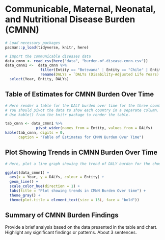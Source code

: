 # Communicable, Maternal, Neonatal, and Nutritional Disease Burden (CMNN)

```r
# Load necessary packages
pacman::p_load(tidyverse, knitr, here)

# Import the communicable diseases data
data_cmnn <- read_csv(here("data", "burden-of-disease-cmnn.csv"))
data_cmnn1 <-  data_cmnn %>% 
                filter(Entity == "Botswana" | Entity == "Chile" | Entity == "Zambia") %>%
                rename(DALYs = `DALYs (Disability-Adjusted Life Years) - Communicable, maternal, neonatal, and nutritional diseases - Sex: Both - Age: Age-standardized (Rate)`) %>%
  select(Year, Entity, DALYs)
```

## Table of Estimates for CMNN Burden Over Time

```r
# Here render a table for the DALY burden over time for the three countries 
# You should pivot the data to show each country in a separate column.
# Use kable() from the knitr package to render the table.

tab_cmnn <- data_cmnn1 %>%
              pivot_wider(names_from = Entity, values_from = DALYs)
kable(tab_cmnn, digits = 0,
      caption = "Table of Estimates for CMNN Burden Over Time")
```

## Plot Showing Trends in CMNN Burden Over Time

```r
# Here, plot a line graph showing the trend of DALY burden for the chosen countries over time. You can use ggplot2 to create this plot. Each country's line should be a different color.

ggplot(data_cmnn1) +
  aes(x = Year, y = DALYs, colour = Entity) +
  geom_line() +
  scale_color_hue(direction = 1) +
  labs(title = "Plot showing trends in CMNN Burden Over time") +
  theme_gray() +
  theme(plot.title = element_text(size = 15L, face = "bold"))
```

## Summary of CMNN Burden Findings

Provide a brief analysis based on the data presented in the table and chart. Highlight any significant findings or patterns. About 3 sentences.


